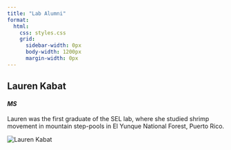 ```yaml
---
title: "Lab Alumni"
format:
  html:
    css: styles.css
    grid: 
      sidebar-width: 0px
      body-width: 1200px
      margin-width: 0px
---
```


```{=html}
<div class="member-container">
    <!-- First member -->
    <div class="main-column">
        <div class="member-info">
            <h2>Lauren Kabat</h2>
            <h4><em>MS</em></h4>
            <p>Lauren was the first graduate of the SEL lab, where she studied shrimp movement in mountain step-pools in El Yunque National Forest, Puerto Rico.</p>
        </div>
    </div>
    <div class="side-column">
        <img src="images/lauren.jpg" alt="Lauren Kabat" class="member-image">
    </div>
</div>
```
